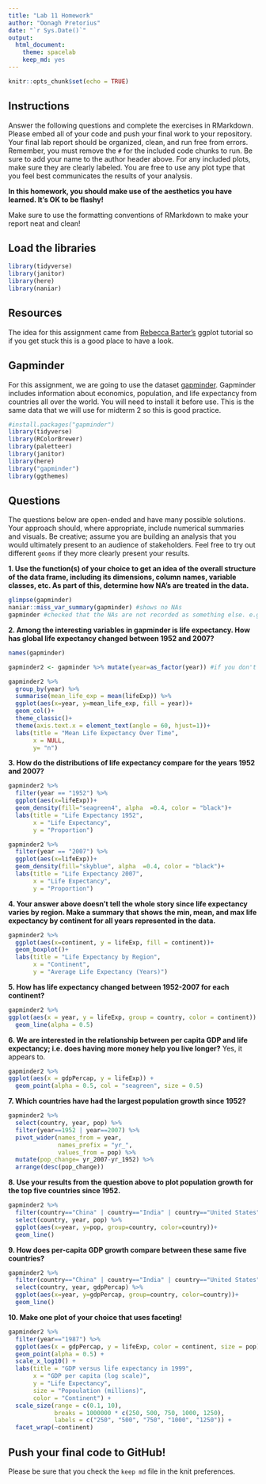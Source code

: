 ```yaml
---
title: "Lab 11 Homework"
author: "Oonagh Pretorius"
date: "`r Sys.Date()`"
output:
  html_document: 
    theme: spacelab
    keep_md: yes
---
```


```r
knitr::opts_chunk$set(echo = TRUE)
```

## Instructions
Answer the following questions and complete the exercises in RMarkdown. Please embed all of your code and push your final work to your repository. Your final lab report should be organized, clean, and run free from errors. Remember, you must remove the `#` for the included code chunks to run. Be sure to add your name to the author header above. For any included plots, make sure they are clearly labeled. You are free to use any plot type that you feel best communicates the results of your analysis.  

**In this homework, you should make use of the aesthetics you have learned. It's OK to be flashy!**

Make sure to use the formatting conventions of RMarkdown to make your report neat and clean!  

## Load the libraries
```r
library(tidyverse)
library(janitor)
library(here)
library(naniar)
``` 

## Resources
The idea for this assignment came from [Rebecca Barter's](http://www.rebeccabarter.com/blog/2017-11-17-ggplot2_tutorial/) ggplot tutorial so if you get stuck this is a good place to have a look.  

## Gapminder
For this assignment, we are going to use the dataset [gapminder](https://cran.r-project.org/web/packages/gapminder/index.html). Gapminder includes information about economics, population, and life expectancy from countries all over the world. You will need to install it before use. This is the same data that we will use for midterm 2 so this is good practice.
```r
#install.packages("gapminder")
library(tidyverse)
library(RColorBrewer)
library(paletteer)
library(janitor)
library(here)
library("gapminder")
library(ggthemes)
```

## Questions
The questions below are open-ended and have many possible solutions. Your approach should, where appropriate, include numerical summaries and visuals. Be creative; assume you are building an analysis that you would ultimately present to an audience of stakeholders. Feel free to try out different `geoms` if they more clearly present your results.  

**1. Use the function(s) of your choice to get an idea of the overall structure of the data frame, including its dimensions, column names, variable classes, etc. As part of this, determine how NA's are treated in the data.**  
```r
glimpse(gapminder)
naniar::miss_var_summary(gapminder) #shows no NAs
gapminder #checked that the NAs are not recorded as something else. e.g. -999
```


**2. Among the interesting variables in gapminder is life expectancy. How has global life expectancy changed between 1952 and 2007?**
```r
names(gapminder)
```
```r
gapminder2 <- gapminder %>% mutate(year=as_factor(year)) #if you don't do this, then R will only show you years in 5 year gaps (as the data was entered in 5 year intervals)
```

```r
gapminder2 %>% 
  group_by(year) %>% 
  summarise(mean_life_exp = mean(lifeExp)) %>% 
  ggplot(aes(x=year, y=mean_life_exp, fill = year))+
  geom_col()+
  theme_classic()+
  theme(axis.text.x = element_text(angle = 60, hjust=1))+
  labs(title = "Mean Life Expectancy Over Time",
       x = NULL,
       y= "n")
```

**3. How do the distributions of life expectancy compare for the years 1952 and 2007?**

```r
gapminder2 %>% 
  filter(year == "1952") %>% 
  ggplot(aes(x=lifeExp))+
  geom_density(fill="seagreen4", alpha  =0.4, color = "black")+
  labs(title = "Life Expectancy 1952", 
       x = "Life Expectancy", 
       y = "Proportion")
```
```r
gapminder2 %>% 
  filter(year == "2007") %>% 
  ggplot(aes(x=lifeExp))+
  geom_density(fill="skyblue", alpha  =0.4, color = "black")+
  labs(title = "Life Expectancy 2007", 
       x = "Life Expectancy", 
       y = "Proportion")
```

**4. Your answer above doesn't tell the whole story since life expectancy varies by region. Make a summary that shows the min, mean, and max life expectancy by continent for all years represented in the data.**

```r
gapminder2 %>% 
  ggplot(aes(x=continent, y = lifeExp, fill = continent))+
  geom_boxplot()+
  labs(title = "Life Expectancy by Region", 
       x = "Continent", 
       y = "Average Life Expectancy (Years)")
```

**5. How has life expectancy changed between 1952-2007 for each continent?**

```r
gapminder2 %>% 
ggplot(aes(x = year, y = lifeExp, group = country, color = continent)) +
  geom_line(alpha = 0.5)
```

**6. We are interested in the relationship between per capita GDP and life expectancy; i.e. does having more money help you live longer?** Yes, it appears to.
```r
gapminder2 %>% 
ggplot(aes(x = gdpPercap, y = lifeExp)) +
  geom_point(alpha = 0.5, col = "seagreen", size = 0.5)
```

**7. Which countries have had the largest population growth since 1952?**
```r
gapminder2 %>% 
  select(country, year, pop) %>% 
  filter(year==1952 | year==2007) %>% 
  pivot_wider(names_from = year,
              names_prefix = "yr_",
              values_from = pop) %>% 
  mutate(pop_change= yr_2007-yr_1952) %>% 
  arrange(desc(pop_change))
```


**8. Use your results from the question above to plot population growth for the top five countries since 1952.**
```r
gapminder2 %>% 
  filter(country=="China" | country=="India" | country=="United States" | country=="Indonesia" | country=="Brazil") %>% 
  select(country, year, pop) %>% 
  ggplot(aes(x=year, y=pop, group=country, color=country))+
  geom_line()
```

**9. How does per-capita GDP growth compare between these same five countries?**
```r
gapminder2 %>% 
  filter(country=="China" | country=="India" | country=="United States" | country=="Indonesia" | country=="Brazil") %>% 
  select(country, year, gdpPercap) %>% 
  ggplot(aes(x=year, y=gdpPercap, group=country, color=country))+
  geom_line()
```


**10. Make one plot of your choice that uses faceting!**

```r
gapminder2 %>% 
  filter(year=="1987") %>% 
  ggplot(aes(x = gdpPercap, y = lifeExp, color = continent, size = pop)) +
  geom_point(alpha = 0.5) +
  scale_x_log10() +
  labs(title = "GDP versus life expectancy in 1999",
       x = "GDP per capita (log scale)",
       y = "Life Expectancy",
       size = "Popoulation (millions)",
       color = "Continent") +
  scale_size(range = c(0.1, 10),
             breaks = 1000000 * c(250, 500, 750, 1000, 1250),
             labels = c("250", "500", "750", "1000", "1250")) +
  facet_wrap(~continent)
```


## Push your final code to GitHub!
Please be sure that you check the `keep md` file in the knit preferences. 